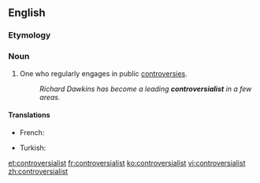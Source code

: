 ==English==

===Etymology===
{{suffix|controversial|ist}}

===Noun===
{{en-noun}}

# One who regularly engages in public [[controversies]].
#: ''Richard Dawkins has become a leading '''controversialist''' in a few areas.''

====Translations====
{{trans-top|one who regularly engages in public controversies}}
* French: {{t+|fr|controversiste}}
{{trans-mid}}
* Turkish: {{t+|tr|tartışmacı}}
{{trans-bottom}}

[[et:controversialist]]
[[fr:controversialist]]
[[ko:controversialist]]
[[vi:controversialist]]
[[zh:controversialist]]